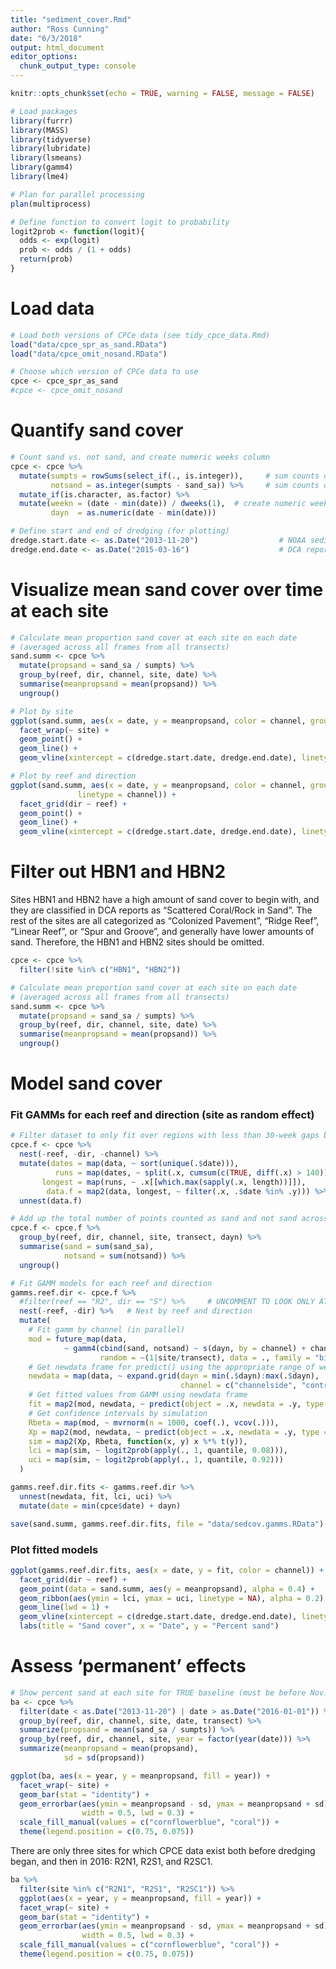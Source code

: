 ```yaml
---
title: "sediment_cover.Rmd"
author: "Ross Cunning"
date: "6/3/2018"
output: html_document
editor_options: 
  chunk_output_type: console
---
```


```r
knitr::opts_chunk$set(echo = TRUE, warning = FALSE, message = FALSE)

# Load packages
library(furrr)
library(MASS)
library(tidyverse)
library(lubridate)
library(lsmeans)
library(gamm4)
library(lme4)

# Plan for parallel processing
plan(multiprocess)

# Define function to convert logit to probability
logit2prob <- function(logit){
  odds <- exp(logit)
  prob <- odds / (1 + odds)
  return(prob)
}
```

# Load data
```r
# Load both versions of CPCe data (see tidy_cpce_data.Rmd)
load("data/cpce_spr_as_sand.RData")
load("data/cpce_omit_nosand.RData")

# Choose which version of CPCe data to use
cpce <- cpce_spr_as_sand
#cpce <- cpce_omit_nosand
```

# Quantify sand cover
```r
# Count sand vs. not sand, and create numeric weeks column
cpce <- cpce %>%
  mutate(sumpts = rowSums(select_if(., is.integer)),     # sum counts of all categories
         notsand = as.integer(sumpts - sand_sa)) %>%     # sum counts of not sand
  mutate_if(is.character, as.factor) %>%
  mutate(weekn = (date - min(date)) / dweeks(1),  # create numeric weeks column
         dayn  = as.numeric(date - min(date)))

# Define start and end of dredging (for plotting)
dredge.start.date <- as.Date("2013-11-20")                  # NOAA sediment report April 2016, page 44
dredge.end.date <- as.Date("2015-03-16")                    # DCA report August 2015, page 3
```

# Visualize mean sand cover over time at each site
```r
# Calculate mean proportion sand cover at each site on each date 
# (averaged across all frames from all transects)
sand.summ <- cpce %>%
  mutate(propsand = sand_sa / sumpts) %>%
  group_by(reef, dir, channel, site, date) %>%
  summarise(meanpropsand = mean(propsand)) %>%
  ungroup()

# Plot by site
ggplot(sand.summ, aes(x = date, y = meanpropsand, color = channel, group = site)) +
  facet_wrap(~ site) +
  geom_point() +
  geom_line() +
  geom_vline(xintercept = c(dredge.start.date, dredge.end.date), linetype = 3, lwd = 0.25)

# Plot by reef and direction
ggplot(sand.summ, aes(x = date, y = meanpropsand, color = channel, group = site,
               linetype = channel)) +
  facet_grid(dir ~ reef) +
  geom_point() +
  geom_line() +
  geom_vline(xintercept = c(dredge.start.date, dredge.end.date), linetype = 1, lwd = 0.25)
```

# Filter out HBN1 and HBN2

Sites HBN1 and HBN2 have a high amount of sand cover to begin with, and they are classified in DCA reports as "Scattered Coral/Rock in Sand". The rest of the sites are all categorized as "Colonized Pavement", "Ridge Reef", "Linear Reef", or "Spur and Groove", and generally have lower amounts of sand. Therefore, the HBN1 and HBN2 sites should be omitted.
```r
cpce <- cpce %>% 
  filter(!site %in% c("HBN1", "HBN2"))

# Calculate mean proportion sand cover at each site on each date 
# (averaged across all frames from all transects)
sand.summ <- cpce %>%
  mutate(propsand = sand_sa / sumpts) %>%
  group_by(reef, dir, channel, site, date) %>%
  summarise(meanpropsand = mean(propsand)) %>%
  ungroup()
```

# Model sand cover

### Fit GAMMs for each reef and direction (site as random effect)
```r
# Filter dataset to only fit over regions with less than 30-week gaps between data points
cpce.f <- cpce %>%
  nest(-reef, -dir, -channel) %>%                                            # For each reef
  mutate(dates = map(data, ~ sort(unique(.$date))),                         # Which weeks have data
          runs = map(dates, ~ split(.x, cumsum(c(TRUE, diff(.x) > 140)))),  # Find runs w/o 20wk gaps
       longest = map(runs, ~ .x[[which.max(sapply(.x, length))]]),           # Get longest run
        data.f = map2(data, longest, ~ filter(.x, .$date %in% .y))) %>%   # Get data from those dates
  unnest(data.f)

# Add up the total number of points counted as sand and not sand across all frames from each transect/date
cpce.f <- cpce.f %>%
  group_by(reef, dir, channel, site, transect, dayn) %>%
  summarise(sand = sum(sand_sa),
            notsand = sum(notsand)) %>%
  ungroup()

# Fit GAMM models for each reef and direction
gamms.reef.dir <- cpce.f %>%
  #filter(reef == "R2", dir == "S") %>%     # UNCOMMENT TO LOOK ONLY AT R2S (TESTING...)
  nest(-reef, -dir) %>%   # Nest by reef and direction
  mutate(
    # Fit gamm by channel (in parallel)
    mod = future_map(data, 
            ~ gamm4(cbind(sand, notsand) ~ s(dayn, by = channel) + channel, ##, k = 8, bs = "cs"
                    random = ~(1|site/transect), data = ., family = "binomial")$gam),
    # Get newdata frame for predict() using the appropriate range of weeks
    newdata = map(data, ~ expand.grid(dayn = min(.$dayn):max(.$dayn),
                                      channel = c("channelside", "control"))),
    # Get fitted values from GAMM using newdata frame
    fit = map2(mod, newdata, ~ predict(object = .x, newdata = .y, type = "response")),
    # Get confidence intervals by simulation
    Rbeta = map(mod, ~ mvrnorm(n = 1000, coef(.), vcov(.))),
    Xp = map2(mod, newdata, ~ predict(object = .x, newdata = .y, type = "lpmatrix")),
    sim = map2(Xp, Rbeta, function(x, y) x %*% t(y)),
    lci = map(sim, ~ logit2prob(apply(., 1, quantile, 0.08))),
    uci = map(sim, ~ logit2prob(apply(., 1, quantile, 0.92)))
  )

gamms.reef.dir.fits <- gamms.reef.dir %>% 
  unnest(newdata, fit, lci, uci) %>%
  mutate(date = min(cpce$date) + dayn)

save(sand.summ, gamms.reef.dir.fits, file = "data/sedcov.gamms.RData")

```

### Plot fitted models
```r
ggplot(gamms.reef.dir.fits, aes(x = date, y = fit, color = channel)) +
  facet_grid(dir ~ reef) +
  geom_point(data = sand.summ, aes(y = meanpropsand), alpha = 0.4) +
  geom_ribbon(aes(ymin = lci, ymax = uci, linetype = NA), alpha = 0.2) + 
  geom_line(lwd = 1) +
  geom_vline(xintercept = c(dredge.start.date, dredge.end.date), linetype = 3, lwd = 0.25) +
  labs(title = "Sand cover", x = "Date", y = "Percent sand")
```

# Assess 'permanent' effects
```r
# Show percent sand at each site for TRUE baseline (must be before Nov. 20, 2013) and late 2016
ba <- cpce %>%
  filter(date < as.Date("2013-11-20") | date > as.Date("2016-01-01")) %>%
  group_by(reef, dir, channel, site, date, transect) %>%
  summarize(propsand = mean(sand_sa / sumpts)) %>%
  group_by(reef, dir, channel, site, year = factor(year(date))) %>%
  summarize(meanpropsand = mean(propsand),
            sd = sd(propsand))

ggplot(ba, aes(x = year, y = meanpropsand, fill = year)) +
  facet_wrap(~ site) +
  geom_bar(stat = "identity") +
  geom_errorbar(aes(ymin = meanpropsand - sd, ymax = meanpropsand + sd), 
                width = 0.5, lwd = 0.3) +
  scale_fill_manual(values = c("cornflowerblue", "coral")) +
  theme(legend.position = c(0.75, 0.075))
```

There are only three sites for which CPCE data exist both before dredging began, and then in 2016: R2N1, R2S1, and R2SC1.
```r
ba %>%
  filter(site %in% c("R2N1", "R2S1", "R2SC1")) %>%
  ggplot(aes(x = year, y = meanpropsand, fill = year)) +
  facet_wrap(~ site) +
  geom_bar(stat = "identity") +
  geom_errorbar(aes(ymin = meanpropsand - sd, ymax = meanpropsand + sd), 
                width = 0.5, lwd = 0.3) +
  scale_fill_manual(values = c("cornflowerblue", "coral")) +
  theme(legend.position = c(0.75, 0.075))
```

